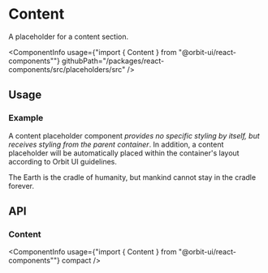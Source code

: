 
<Meta
    title="Components/Content"
    id="content"
/>

# Content

<Tagline>A placeholder for a content section.</Tagline>

<ComponentInfo
    usage={"import { Content } from \"@orbit-ui/react-components\""}
    githubPath="/packages/react-components/src/placeholders/src"
/>

## Usage

### Example

A content placeholder component *provides no specific styling by itself, but receives styling from the parent container*. In addition, a content placeholder will be automatically placed within the container's layout according to Orbit UI guidelines.

<Canvas>
    <Story name="example">
        <Content>The Earth is the cradle of humanity, but mankind cannot stay in the cradle forever.</Content>
    </Story>
</Canvas>

## API

### Content

<ComponentInfo
    usage={"import { Content } from \"@orbit-ui/react-components\""}
    compact
/>

<ArgsTable of={InnerContent} />
